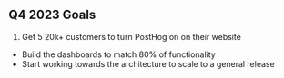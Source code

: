 ## Q4 2023 Goals

1. Get 5 20k+ customers to turn PostHog on on their website
  - Build the dashboards to match 80% of functionality
  - Start working towards the architecture to scale to a general release